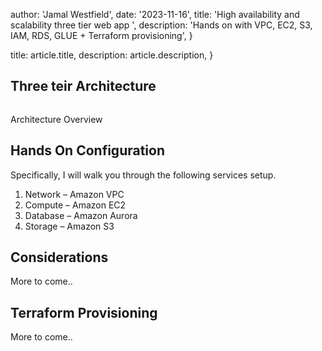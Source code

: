 
  author: 'Jamal Westfield',
  date: '2023-11-16',
  title: 'High availability and scalability three tier web app ',
  description:
    'Hands on with VPC, EC2, S3, IAM, RDS, GLUE + Terraform provisioning',
}

  title: article.title,
  description: article.description,
}


## Three teir Architecture
<div>
  <Image src={three_tier_image} alt="" />
  <p style={{ textAlign: 'center', marginTop: '10px' }}>Architecture Overview</p>
</div>


## Hands On Configuration
Specifically, I will walk you through the following services setup.

1. Network – Amazon VPC
2. Compute – Amazon EC2
3. Database – Amazon Aurora
4. Storage – Amazon S3

## Considerations
More to come..

## Terraform Provisioning
More to come..